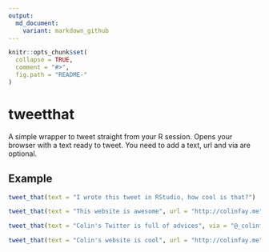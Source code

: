 ```yaml
---
output:
  md_document:
    variant: markdown_github
---
```


<!-- README.md is generated from README.Rmd. Please edit that file -->

```r
knitr::opts_chunk$set(
  collapse = TRUE,
  comment = "#>",
  fig.path = "README-"
)
```

# tweetthat

A simple wrapper to tweet straight from your R session. Opens your browser with a text ready to tweet. You need to add a text, url and via are optional.  

## Example

```r
tweet_that(text = "I wrote this tweet in RStudio, how cool is that?")
```

```r
tweet_that(text = "This website is awesome", url = "http://colinfay.me")
```

```r
tweet_that(text = "Colin's Twitter is full of advices", via = "@_colinfay")
```

```r
tweet_that(text = "Colin's website is cool", url = "http://colinfay.me", via = "@_colinfay")
```

